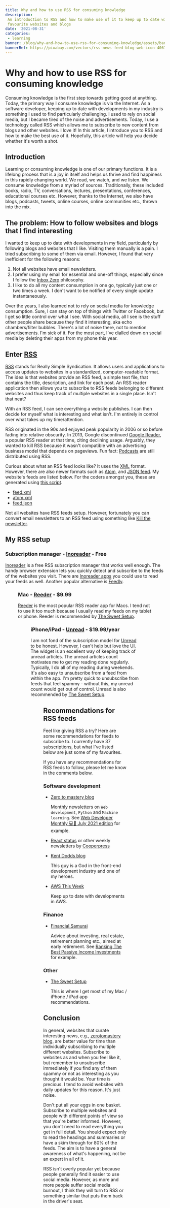 ```yaml
---
title: Why and how to use RSS for consuming knowledge
description:
 An introduction to RSS and how to make use of it to keep up to date with your
 favourite websites and blogs
date: '2021-08-31'
categories:
 - learning
banner: /blog/why-and-how-to-use-rss-for-consuming-knowledge/assets/banner.svg
bannerRef: https://pixabay.com/vectors/rss-news-feed-blog-web-icon-40674/
---
```


# Why and how to use RSS for consuming knowledge

Consuming knowledge is the first step towards getting good at anything. Today,
the primary way I consume knowledge is via the Internet. As a software
developer, keeping up to date with developments in my industry is something I
used to find particularly challenging. I used to rely on social media, but I
became tired of the noise and advertisements. Today, I use a technology called
RSS which allows me to subscribe to new content from blogs and other websites. I
love it! In this article, I introduce you to RSS and how to make the best use of
it. Hopefully, this article will help you decide whether it's worth a shot.

<!--more-->

## Introduction

Learning or consuming knowledge is one of our primary functions. It is a
lifelong process that is a joy in itself and helps us thrive and find happiness
in this rapidly changing world. We read, we watch, and we listen. We consume
knowledge from a myriad of sources. Traditionally, these included books, radio,
TV, conversations, lectures, presentations, conferences, educational courses
etc. However, thanks to the Internet, we also have blogs, podcasts, tweets,
online courses, online communities etc., thrown into the mix.

<Youtube
 id="yUcd_gXByoQ"
 caption="I was inspired by this talk by Kent Dodds where he describes the Consume -> Build -> Teach  for maximizing your productivity and learning rate."
/>

## The problem: How to follow websites and blogs that I find interesting

I wanted to keep up to date with developments in my field, particularly by
following blogs and websites that I like. Visiting them manually is a pain. I
tried subscribing to some of them via email. However, I found that very
inefficient for the following reasons:

1. Not all websites have email newsletters.
1. I prefer using my email for essential and one-off things, especially since I
   follow the [Inbox Zero](https://www.youtube.com/watch?v=9ql1CQfxWxQ)
   philosophy.
1. I like to do all my content consumption in one go, typically just one or two
   times a week. I don't want to be notified of every single update
   instantaneously.

Over the years, I also learned not to rely on social media for knowledge
consumption. Sure, I can stay on top of things with Twitter or Facebook, but I
get so little control over what I see. With social media, all I see is the stuff
other people share because they find it interesting, aka echo chambers/filter
bubbles. There's a lot of noise there, not to mention advertisements. I'm sick
of it. For the most part, I've dialled down on social media by deleting their
apps from my phone this year.

## Enter [RSS](https://www.wikiwand.com/en/RSS)

[RSS](https://www.wikiwand.com/en/RSS) stands for Really Simple Syndication. It
allows users and applications to access updates to websites in a standardized,
computer-readable format. The idea is that websites provide an RSS feed, a
simple text file, that contains the title, description, and link for each post.
An RSS reader application then allows you to subscribe to RSS feeds belonging to
different websites and thus keep track of multiple websites in a single place.
Isn't that neat?

With an RSS feed, I can see everything a website publishes. I can then decide
for myself what is interesting and what isn't. I'm entirely in control over what
takes up my time/attention.

RSS originated in the 90s and enjoyed peak popularity in 2006 or so before
fading into relative obscurity. In 2013, Google discontinued
[Google Reader](https://www.wikiwand.com/en/Google_Reader), a popular RSS reader
at that time, citing declining usage. Arguably, they wanted to kill RSS because
it wasn't compatible with an advertising business model that depends on
pageviews. Fun fact: [Podcasts](https://www.wikiwand.com/en/Podcast) are still
distributed using RSS.

Curious about what an RSS feed looks like? It uses the
[XML](https://www.wikiwand.com/en/XML) format. However, there are also newer
formats such as [Atom](<https://www.wikiwand.com/en/Atom_(Web_standard)>), and
[JSON feed](https://www.jsonfeed.org/). My website's feeds are listed below. For
the coders amongst you, these are generated using
[this script](https://github.com/bluprince13/bluprince13-next/blob/main/src/modules/generateRss.js).

- [feed.xml](https://bluprince13.com/feed.xml)
- [atom.xml](https://bluprince13.com/atom.xml)
- [feed.json](https://bluprince13.com/feed.json)

Not all websites have RSS feeds setup. However, fortunately you can convert
email newsletters to an RSS feed using something like
[Kill the newsletter](https://kill-the-newsletter.com/).

## My RSS setup

### Subscription manager - [Inoreader](https://www.inoreader.com/) - Free

[Inoreader](https://www.inoreader.com/) is a free RSS subscription manager that
works well enough. The handy browser extension lets you quickly detect and
subscribe to the feeds of the websites you visit. There are
[Inoreader apps](https://www.inoreader.com/apps) you could use to read your
feeds as well. Another popular alternative is [Feedly](https://feedly.com/).

<Figure
 src="/blog/why-and-how-to-use-rss-for-consuming-knowledge/assets/inoreader-browser-extension.png"
 caption="Inoreader browser extension"
 size="l"
/>

### Mac - [Reeder](https://reederapp.com/) - $9.99

[Reeder](https://reederapp.com/) is the most popular RSS reader app for Macs. I
tend not to use it too much because I usually read my feeds on my tablet or
phone. Reeder is recommended by
[The Sweet Setup](https://thesweetsetup.com/apps/best-rss-reader-os-x/).

<Figure
 src="/blog/why-and-how-to-use-rss-for-consuming-knowledge/assets/reeder.png"
 caption="Reeder"
 size="l"
/>

### iPhone/iPad - [Unread](https://www.goldenhillsoftware.com/unread/) - $19.99/year

I am not fond of the subscription model for
[Unread](https://www.goldenhillsoftware.com/unread/) to be honest. However, I
can't help but love the UI. The widget is an excellent way of keeping track of
unread articles. The unread articles count motivates me to get my reading done
regularly. Typically, I do all of my reading during weekends. It's also easy to
unsubscribe from a feed from within the app. I'm pretty quick to unsubscribe
from feeds that feel spammy - without this, my unread count would get out of
control. Unread is also recommended by
[The Sweet Setup](https://thesweetsetup.com/apps/best-rss-app-ipad/).

<Figure
 src="/blog/why-and-how-to-use-rss-for-consuming-knowledge/assets/unread.jpeg"
 caption="Unread widget (at the bottom), list view, unsubscribe button, article view
 size="l"
/>

## Recommendations for RSS feeds

Feel like giving RSS a try? Here are some recommendations for feeds to subscribe
to. I currently have 37 subscriptions, but what I've listed below are just some
of my favourites.

If you have any recommendations for RSS feeds to follow, please let me know in
the comments below.

### Software development

- [Zero to mastery blog](https://zerotomastery.io/blog/)

  Monthly newsletters on `Web development`, `Python` and `Machine learning`. See
  [Web Developer Monthly 💻🚀 July 2021 edition](https://zerotomastery.io/blog/web-developer-monthly-july-2021)
  for example.

- [React status](https://javascriptweekly.com/) or other weekly newsletters by
  [Cooperpress](https://cooperpress.com/publications/)

- [Kent Dodds blog](https://kentcdodds.com/blog/)

  This guy is a God in the front-end development industry and one of my heroes.

- [AWS This Week](https://acloud.guru/series/aws-this-week)

  Keep up to date with developments in AWS.

### Finance

- [Financial Samurai](https://www.financialsamurai.com/)

  Advice about investing, real estate, retirement planning etc., aimed at early
  retirement. See
  [Ranking The Best Passive Income Investments](https://www.financialsamurai.com/ranking-the-best-passive-income-investments/)
  for example.

### Other

- [The Sweet Setup ](https://thesweetsetup.com/blog/)

  This is where I get most of my Mac / iPhone / iPad app recommendations.

## Conclusion

In general, websites that curate interesting news, e.g.,
[zerotomastery blog](https://zerotomastery.io/blog/), are better value for time
than individually subscribing to multiple different websites. Subscribe to
websites as and when you feel like it, but remember to unsubscribe immediately
if you find any of them spammy or not as interesting as you thought it would be.
Your time is precious. I tend to avoid websites with daily updates for this
reason. It's just noise.

Don't put all your eggs in one basket. Subscribe to multiple websites and people
with different points of view so that you're better informed. However, you don't
need to read everything you get in full detail. You should expect only to read
the headings and summaries or have a skim through for 80% of the feeds. The aim
is to have a general awareness of what's happening, not be an expert in all of
it.

RSS isn't overly popular yet because people generally find it easier to use
social media. However, as more and more people suffer social media burnout, I
think they will turn to RSS or something similar that puts them back in the
driver's seat.
